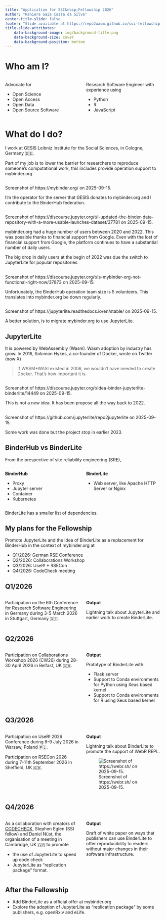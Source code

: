```yaml
---
title: "Application for SSI&nbsp;Fellowship 2026"
author: "Raniere Gaia Costa da Silva"
center-title-slide: false
footer: "Slide available at https://repo2wasm.github.io/ssi-fellowship-2026-cohort/"
title-slide-attributes:
    data-background-image: img/background-title.png
    data-background-size: cover
    data-background-position: bottom
---
```


# Who am I?

:::: {.columns}

::: {.column width="50%"}
Advocate for

- Open Science
- Open Access
- Open Data
- Open Source Software
:::

::: {.column width="50%"}
Research Software Engineer with experience using

- Python
- R
- JavaScript
:::

::::

# What do I do?

I work at GESIS Leibniz Institute for the Social Sciences, in Cologne, Germany 🇩🇪.

Part of my job is to lower the barrier for researchers to reproduce someone's computational work, this includes provide operation support to mybinder.org.

## {background-image="./img/mybinder.org.png" background-size="cover" background-position="top"}

::: aside
Screenshot of https://mybinder.org/ on 2025-09-15.
:::

::: {.notes}
I'm the operator for the server that GESIS donates to mybinder.org and I contribute to the BinderHub federation.
:::

## {background-image="./img/mybinder-launches.png" background-size="cover" background-position="top"}

::: aside
Screenshot of https://discourse.jupyter.org/t/i-updated-the-binder-data-repository-with-a-more-usable-launches-dataset/37781 on 2025-09-15.
:::

::: {.notes}
mybinder.org had a huge number of users between 2020 and 2022. This was possible thanks to financial support from Google. Even with the lost of financial support from Google, the platform continues to have a substantial number of daily users.

The big drop in daily users at the begin of 2022 was due the switch to JupyterLite for popular repositories.
:::

## {background-image="./img/discourse.jupyter.org.png" background-size="cover" background-position="top"}

::: aside
Screenshot of https://discourse.jupyter.org/t/is-mybinder-org-not-functional-right-now/37873 on 2025-09-15.
:::

::: {.notes}
Unfortunately, the BinderHub operation team size is 5 volunteers. This translates into mybinder.org be down regularly.
:::

## {background-image="./img/jupyterlite.png" background-size="cover" background-position="top"}

::: aside
Screenshot of https://jupyterlite.readthedocs.io/en/stable/ on 2025-09-15.
:::

::: {.notes}
A better solution, is to migrate mybinder.org to use JupyterLite.
:::

## JupyterLite

It is powered by WebAssembly (Wasm). Wasm adoption by industry has grow. In 2019, Solomon Hykes, a co-founder of Docker, wrote on Twitter (now X)

> If WASM+WASI existed in 2008, we wouldn't have needed to create Docker. That's how important it is.

## {background-image="./img/binderlite.png" background-size="cover" background-position="top"}

::: aside
Screenshot of https://discourse.jupyter.org/t/idea-binder-jupyterlite-binderlite/14449 on 2025-09-15.
:::

::: {.notes}
This is not a new idea. It has been propose all the way back to 2022.
:::

## {background-image="./img/repo2jupyterlite.png" background-size="cover" background-position="top"}

::: aside
Screenshot of https://github.com/jupyterlite/repo2jupyterlite on 2025-09-15.
:::

::: {.notes}
Some work was done but the project stop in earlier 2023.
:::

## BinderHub vs BinderLite

From the prespective of site reliability engineering (SRE),

:::: {.columns}

::: {.column width="50%"}
**BinderHub**

- Proxy
- Jupyter server
- Container
- Kubernetes
:::

::: {.column width="50%"}
**BinderLite**

- Web server, like  Apache HTTP Server or Nginx
:::

::::

::: {.notes}
BinderLite has a smaller list of dependencies.
:::

## My plans for the Fellowship

Promote JupyterLite and the idea of BinderLite as a replacement for BinderHub in the context of mybinder.org at

- Q1/2026: German RSE Conference
- Q2/2026: Collaborations Workshop
- Q3/2026: UseR! + RSECon
- Q4/2026: CodeCheck meeting

## Q1/2026

:::: {.columns}

::: {.column width="50%"}
Participation on the 6th Conference for Research Software Engineering in Germany
during 3-5 March 2026
in Stuttgart, Germany 🇩🇪.
:::

::: {.column width="50%"}
**Output**

Lightning talk about JupyterLite and earlier work to create BinderLite.
:::

::::

## Q2/2026

:::: {.columns}

::: {.column width="50%"}
Participation on Collaborations Workshop 2026 (CW26)
during 28-30 April 2026
in Belfast, UK 🇬🇧.
:::

::: {.column width="50%"}
**Output**

Prototype of BinderLite with

- Flask server
- Support to Conda environments for Python using Xeus based kernel
- Support to Conda environments for R using Xeus based kernel
:::

::::

## Q3/2026

:::: {.columns}

::: {.column width="50%"}
Participation on UseR! 2026 Conference
during 6-9 July 2026
in Warsaw, Poland 🇵🇱.

Participation on RSECon 2026
during 7-11th September 2026
in Sheffield, UK 🇬🇧.
:::

::: {.column width="50%"}
**Output**

Lightning talk about BinderLite to promote the support of WebR REPL.

![Screenshot of https://webr.sh/ on 2025-09-15.](img/webr-repl.png)
:::

::::

## Q4/2026

:::: {.columns}

::: {.column width="50%"}
As a collaboration with creators of [CODECHECK](https://codecheck.org.uk/), Stephen Eglen (SSI fellow) and Daniel Nüst, the organisation of a meeting in Cambridge, UK 🇬🇧 to promote

- the use of JupyterLite to speed up code check
- JupyterLite as "replication package" format.
:::

::: {.column width="50%"}
**Output**

Draft of white paper on ways that publishers can use BinderLite to offer reproducibility to readers without major changes in their software infrastructure.
:::

::::

## After the Fellowship {background-image="./img/background-after-fellowship.png" background-size="cover" background-position="top"}

- Add BinderLite as a official offer at mybinder.org
- Explore the adoption of JupyterLite as "replication package" by some publishers, e.g. openRxiv and eLife.

